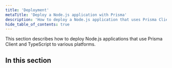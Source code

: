 ```yaml
---
title: 'Deployment'
metaTitle: 'Deploy a Node.js application with Prisma'
description: 'How to deploy a Node.js application that uses Prisma Client and TypeScript to various cloud platforms.'
hide_table_of_contents: true
---
```

<head>
    <title>{frontMatter.metaTitle}</title>
</head>

<TopBlock>

This section describes how to deploy Node.js applications that use Prisma Client and TypeScript to various platforms.

</TopBlock>

## In this section

<Subsections depth="3" />
